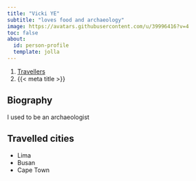 ```yaml
---
title: "Vicki YE"
subtitle: "loves food and archaeology"
image: https://avatars.githubusercontent.com/u/39996416?v=4
toc: false
about:
  id: person-profile
  template: jolla
---
```


```{=html}
<nav aria-label="breadcrumb">
  <ol class="breadcrumb">
    <li class="breadcrumb-item"><a href="../travellers.html">Travellers</a></li>
    <li class="breadcrumb-item active" aria-current="page">{{< meta title >}}</li>
  </ol>
</nav>
```

:::{#person-profile}
:::

## Biography

I used to be an archaeologist

## Travelled cities

- Lima
- Busan
- Cape Town

